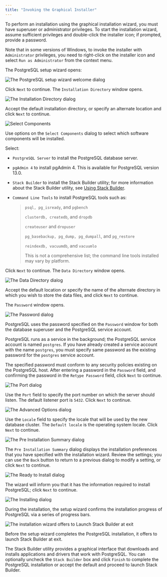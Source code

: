 ```yaml
---
title: "Invoking the Graphical Installer"
---
```


To perform an installation using the graphical installation wizard, you must have superuser or administrator privileges. To start the installation wizard, assume sufficient privileges and double-click the installer icon; if prompted, provide a password.

Note that in some versions of Windows, to invoke the installer with `Administrator` privileges, you need to right-click on the installer icon and select `Run as Administrator` from the context menu.

The PostgreSQL setup wizard opens:

![The PostgreSQL setup wizard welcome dialog](../images/welcome.png)

Click `Next` to continue. The `Installation Directory` window opens.

![The Installation Directory dialog](../images/installation_directory.png)

Accept the default installation directory, or specify an alternate location and click `Next` to continue.

![Select Components](../images/select_components.png)

Use options on the `Select Components` dialog to select which software components will be installed.

Select:

-   `PostgreSQL Server` to install the PostgreSQL database server.

-   `pgAdmin 4` to install pgAdmin 4. This is available for PostgreSQL version 13.0.

-   `Stack Builder` to install the Stack Builder utility; for more information about the Stack Builder utility, see [Using Stack Builder](../03_using_stackbuilder/#using_stackbuilder).

-   `Command Line Tools` to install PostgreSQL tools such as:

    > `psql, pg_isready`, and `pgbench`
    >
    > `clusterdb, createdb`, and `dropdb`
    >
    > `createuser` and `dropuser`
    >
    > `pg_basebackup, pg_dump, pg_dumpall`, and `pg_restore`
    >
    > `reindexdb, vacuumdb`, and `vacuumlo`
    >
    > This is not a comprehensive list; the command line tools installed may vary by platform.

Click `Next` to continue. The `Data Directory` window opens.

![The Data Directory dialog](../images/data_directory.png)

Accept the default location or specify the name of the alternate directory in which you wish to store the data files, and click `Next` to continue.

The `Password` window opens.

![The Password dialog](../images/password.png)

PostgreSQL uses the password specified on the `Password` window for both the database superuser and the PostgreSQL service account.

PostgreSQL runs as a service in the background; the PostgreSQL service account is named `postgres`. If you have already created a service account with the name `postgres`, you must specify same password as the existing password for the `postgres` service account.

The specified password must conform to any security policies existing on the PostgreSQL host. After entering a password in the `Password` field, and confirming the password in the `Retype Password` field, click `Next` to continue.

![The Port dialog](../images/%20port_Aug11.png)

Use the `Port` field to specify the port number on which the server should listen. The default listener port is `5432`. Click `Next` to continue.

![The Advanced Options dialog](../images/aug11_ad.png)

Use the `Locale` field to specify the locale that will be used by the new database cluster. The `Default locale` is the operating system locale. Click `Next` to continue.

![The Pre Installation Summary dialog](../images/preinstallation.png)

The `Pre Installation Summary` dialog displays the installation preferences that you have specified with the installation wizard. Review the settings; you can use the `Back` button to return to a previous dialog to modify a setting, or click `Next` to continue.

![The Ready to Install dialog](../images/ready_to_install.png)

The wizard will inform you that it has the information required to install PostgreSQL; click `Next` to continue.

![The Installing dialog](../images/installing.png)

During the installation, the setup wizard confirms the installation progress of PostgreSQL via a series of progress bars.

![The installation wizard offers to Launch Stack Builder at exit](../images/installation_complete.png)

Before the setup wizard completes the PostgreSQL installation, it offers to launch Stack Builder at exit.

The Stack Builder utility provides a graphical interface that downloads and installs applications and drivers that work with PostgreSQL. You can optionally uncheck the `Stack Builder` box and click `Finish` to complete the PostgreSQL installation or accept the default and proceed to launch Stack Builder.
